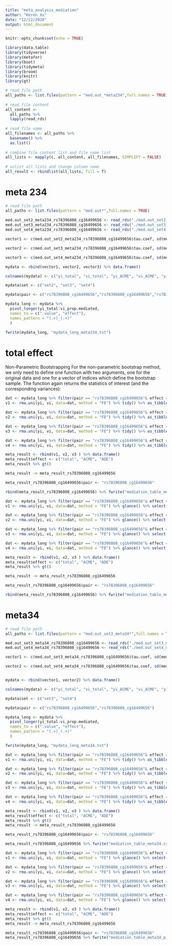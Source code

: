 ```yaml
---
title: "meta_analysis_mediation"
author: "Keren Xu"
date: "12/22/2020"
output: html_document
---
```


```r
knitr::opts_chunk$set(echo = TRUE)
```

```r
library(data.table)
library(tidyverse)
library(metafor)
library(boot)
library(tidymeta)
library(broom)
library(knitr)
library(gt)

# read file path
all_paths <- list.files(pattern = "med.out_*meta234",full.names = TRUE)
 
# read file content
all_content <-
  all_paths %>%
  lapply(read_rds)
 
# read file name
all_filenames <- all_paths %>%
  basename() %>%
  as.list()
 
# combine file content list and file name list
all_lists <- mapply(c, all_content, all_filenames, SIMPLIFY = FALSE)
 
# unlist all lists and change column name
all_result <- rbindlist(all_lists, fill = T)
```


# meta 234 
```r
# read file path
all_paths <- list.files(pattern = "med.out*",full.names = TRUE)
 
med.out_set2_meta234_rs78396808_cg16499656 <- read_rds("./med.out_set2_meta234_rs78396808_cg16499656.rds")
med.out_set3_meta234_rs78396808_cg16499656 <- read_rds("./med.out_set3_meta234_rs78396808_cg16499656.rds")
med.out_set4_meta234_rs78396808_cg16499656 <- read_rds("./med.out_set4_meta234_rs78396808_cg16499656.rds")
```



```r
vector1 <- c(med.out_set2_meta234_rs78396808_cg16499656$tau.coef, sd(med.out_set2_meta234_rs78396808_cg16499656$tau.sims)^2, med.out_set2_meta234_rs78396808_cg16499656$d.avg, sd(med.out_set2_meta234_rs78396808_cg16499656$d.avg.sims)^2,med.out_set2_meta234_rs78396808_cg16499656$z.avg, sd(med.out_set2_meta234_rs78396808_cg16499656$z.avg.sims)^2, med.out_set2_meta234_rs78396808_cg16499656$n.avg, sd(med.out_set2_meta234_rs78396808_cg16499656$n.avg.sims)^2)

vector2 <- c(med.out_set3_meta234_rs78396808_cg16499656$tau.coef, sd(med.out_set3_meta234_rs78396808_cg16499656$tau.sims)^2, med.out_set3_meta234_rs78396808_cg16499656$d.avg, sd(med.out_set3_meta234_rs78396808_cg16499656$d.avg.sims)^2,med.out_set3_meta234_rs78396808_cg16499656$z.avg, sd(med.out_set3_meta234_rs78396808_cg16499656$z.avg.sims)^2, med.out_set3_meta234_rs78396808_cg16499656$n.avg, sd(med.out_set3_meta234_rs78396808_cg16499656$n.avg.sims)^2)

vector3 <- c(med.out_set4_meta234_rs78396808_cg16499656$tau.coef, sd(med.out_set4_meta234_rs78396808_cg16499656$tau.sims)^2, med.out_set4_meta234_rs78396808_cg16499656$d.avg, sd(med.out_set4_meta234_rs78396808_cg16499656$d.avg.sims)^2,med.out_set4_meta234_rs78396808_cg16499656$z.avg, sd(med.out_set4_meta234_rs78396808_cg16499656$z.avg.sims)^2, med.out_set4_meta234_rs78396808_cg16499656$n.avg, sd(med.out_set4_meta234_rs78396808_cg16499656$n.avg.sims)^2)

mydata <- rbind(vector1, vector2, vector3) %>% data.frame()

colnames(mydata) <- c("yi_total", "vi_total", "yi_ACME", "vi_ACME", "yi_ADE", "vi_ADE", "yi_prop.mediated", "vi_prop.mediated")

mydata$set <- c("set2", "set3", "set4")

mydata$pair <- c("rs78396808_cg16499656","rs78396808_cg16499656","rs78396808_cg16499656")

mydata_long <- mydata %>%
  pivot_longer(yi_total:vi_prop.mediated,
  names_to = c(".value", "effect"),
  names_pattern = "(.+)_(.+)"
  )

fwrite(mydata_long, "mydata_long_meta234.txt")
```


# total effect 

Non-Parametric Bootstrapping
For the non-parametric bootstrap method, we only need to define one function with two arguments, one for the original data and one for a vector of indices which define the bootstrap sample. The function again returns the statistics of interest (and the corresponding variances):

```r
dat <- mydata_long %>% filter(pair == "rs78396808_cg16499656"& effect == "total")
v1 <- rma.uni(yi, vi, data=dat, method = "FE") %>% tidy() %>% as_tibble()

dat <- mydata_long %>% filter(pair == "rs78396808_cg16499656"& effect == "ACME")
v2 <- rma.uni(yi, vi, data=dat, method = "FE") %>% tidy() %>% as_tibble()

dat <- mydata_long %>% filter(pair == "rs78396808_cg16499656"& effect == "ADE")
v3 <- rma.uni(yi, vi, data=dat, method = "FE") %>% tidy() %>% as_tibble()

dat <- mydata_long %>% filter(pair == "rs78396808_cg16499656"& effect == "prop.mediated")
v4 <- rma.uni(yi, vi, data=dat, method = "FE") %>% tidy() %>% as_tibble()

meta_result <- rbind(v1, v2, v3 ) %>% data.frame()
meta_result$effect <- c("total", "ACME", "ADE")
meta_result %>% gt()

meta_result -> meta_result_rs78396808_cg16499656

meta_result_rs78396808_cg16499656$pair <- "rs78396808_cg16499656"

rbind(meta_result_rs78396808_cg16499656) %>% fwrite("mediation_table_meta234.csv")
```


```r
dat <- mydata_long %>% filter(pair == "rs78396808_cg16499656"& effect == "total")
v1 <- rma.uni(yi, vi, data=dat, method = "FE") %>% glance() %>% select(p.value.cochran.qe, i.squared) %>% as_tibble()

dat <- mydata_long %>% filter(pair == "rs78396808_cg16499656"& effect == "ACME")
v2 <- rma.uni(yi, vi, data=dat, method = "FE") %>% glance() %>% select(p.value.cochran.qe, i.squared) %>% as_tibble()

dat <- mydata_long %>% filter(pair == "rs78396808_cg16499656"& effect == "ADE")
v3 <- rma.uni(yi, vi, data=dat, method = "FE") %>% glance() %>% select(p.value.cochran.qe, i.squared) %>% as_tibble()

dat <- mydata_long %>% filter(pair == "rs78396808_cg16499656"& effect == "prop.mediated")
v4 <- rma.uni(yi, vi, data=dat, method = "FE") %>% glance() %>% select(p.value.cochran.qe, i.squared)%>% as_tibble()

meta_result <- rbind(v1, v2, v3 ) %>% data.frame()
meta_result$effect <- c("total", "ACME", "ADE")
meta_result %>% gt()

meta_result -> meta_result_rs78396808_cg16499656

meta_result_rs78396808_cg16499656$pair <- "rs78396808_cg16499656"

rbind(meta_result_rs78396808_cg16499656) %>% fwrite("mediation_table_meta234_p_het.csv")
```

# meta34
```r
# read file path
all_paths <- list.files(pattern = "med.out_set3_meta34*",full.names = TRUE)

med.out_set3_meta34_rs78396808_cg16499656 <- read_rds("./med.out_set3_meta34_rs78396808_cg16499656.rds")
med.out_set4_meta34_rs78396808_cg16499656 <- read_rds("./med.out_set4_meta34_rs78396808_cg16499656.rds")
```



```r
vector1 <- c(med.out_set3_meta34_rs78396808_cg16499656$tau.coef, sd(med.out_set3_meta34_rs78396808_cg16499656$tau.sims)^2, med.out_set3_meta34_rs78396808_cg16499656$d.avg, sd(med.out_set3_meta34_rs78396808_cg16499656$d.avg.sims)^2,med.out_set3_meta34_rs78396808_cg16499656$z.avg, sd(med.out_set3_meta34_rs78396808_cg16499656$z.avg.sims)^2, med.out_set3_meta34_rs78396808_cg16499656$n.avg, sd(med.out_set3_meta34_rs78396808_cg16499656$n.avg.sims)^2)

vector2 <- c(med.out_set4_meta34_rs78396808_cg16499656$tau.coef, sd(med.out_set4_meta34_rs78396808_cg16499656$tau.sims)^2, med.out_set4_meta34_rs78396808_cg16499656$d.avg, sd(med.out_set4_meta34_rs78396808_cg16499656$d.avg.sims)^2,med.out_set4_meta34_rs78396808_cg16499656$z.avg, sd(med.out_set4_meta34_rs78396808_cg16499656$z.avg.sims)^2, med.out_set4_meta34_rs78396808_cg16499656$n.avg, sd(med.out_set4_meta34_rs78396808_cg16499656$n.avg.sims)^2)


mydata <- rbind(vector1, vector2) %>% data.frame()

colnames(mydata) <- c("yi_total", "vi_total", "yi_ACME", "vi_ACME", "yi_ADE", "vi_ADE", "yi_prop.mediated", "vi_prop.mediated")

mydata$set <- c("set3", "set4")

mydata$pair <- c("rs78396808_cg16499656","rs78396808_cg16499656")

mydata_long <- mydata %>%
  pivot_longer(yi_total:vi_prop.mediated,
  names_to = c(".value", "effect"),
  names_pattern = "(.+)_(.+)"
  )

fwrite(mydata_long, "mydata_long_meta34.txt")

```


```r
dat <- mydata_long %>% filter(pair == "rs78396808_cg16499656"& effect == "total")
v1 <- rma.uni(yi, vi, data=dat, method = "FE") %>% tidy() %>% as_tibble()

dat <- mydata_long %>% filter(pair == "rs78396808_cg16499656"& effect == "ACME")
v2 <- rma.uni(yi, vi, data=dat, method = "FE") %>% tidy() %>% as_tibble()

dat <- mydata_long %>% filter(pair == "rs78396808_cg16499656"& effect == "ADE")
v3 <- rma.uni(yi, vi, data=dat, method = "FE") %>% tidy() %>% as_tibble()

dat <- mydata_long %>% filter(pair == "rs78396808_cg16499656"& effect == "prop.mediated")
v4 <- rma.uni(yi, vi, data=dat, method = "FE") %>% tidy() %>% as_tibble()

meta_result <- rbind(v1, v2, v3 ) %>% data.frame()
meta_result$effect <- c("total", "ACME", "ADE")
meta_result %>% gt()
meta_result -> meta_result_rs78396808_cg16499656

meta_result_rs78396808_cg16499656$pair <- "rs78396808_cg16499656"

meta_result_rs78396808_cg16499656 %>% fwrite("mediation_table_meta34.csv")

```



```r
dat <- mydata_long %>% filter(pair == "rs78396808_cg16499656"& effect == "total")
v1 <- rma.uni(yi, vi, data=dat, method = "FE") %>% glance() %>% select(p.value.cochran.qe, i.squared) %>% as_tibble()

dat <- mydata_long %>% filter(pair == "rs78396808_cg16499656"& effect == "ACME")
v2 <- rma.uni(yi, vi, data=dat, method = "FE") %>% glance() %>% select(p.value.cochran.qe, i.squared) %>% as_tibble()

dat <- mydata_long %>% filter(pair == "rs78396808_cg16499656"& effect == "ADE")
v3 <- rma.uni(yi, vi, data=dat, method = "FE") %>% glance() %>% select(p.value.cochran.qe, i.squared) %>% as_tibble()

dat <- mydata_long %>% filter(pair == "rs78396808_cg16499656"& effect == "prop.mediated")
v4 <- rma.uni(yi, vi, data=dat, method = "FE") %>% glance() %>% select(p.value.cochran.qe, i.squared) %>% as_tibble()

meta_result <- rbind(v1, v2, v3 ) %>% data.frame()
meta_result$effect <- c("total", "ACME", "ADE")
meta_result %>% gt()
meta_result -> meta_result_rs78396808_cg16499656

meta_result_rs78396808_cg16499656$pair <- "rs78396808_cg16499656"
meta_result_rs78396808_cg16499656 %>% fwrite("mediation_table_meta34_p_het.csv")
```